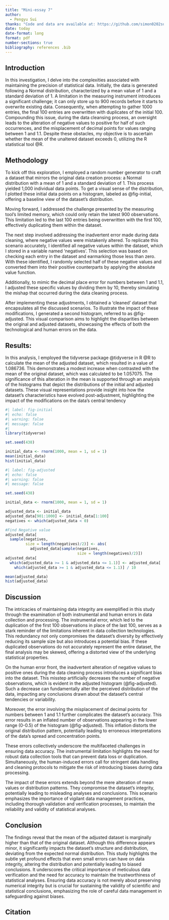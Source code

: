 ```yaml
---
title: "Mini-essay 7"
author: 
  - Pengyu Sui
thanks: "Code and data are available at: https://github.com/simon0202sui/Mini-essay-7.git Acknowledge the review of Victor Chen "
date: today
date-format: long
format: pdf
number-sections: true
bibliography: references .bib
---
```


## Introduction

In this investigation, I delve into the complexities associated with maintaining the precision of statistical data. Initially, the data is generated following a Normal distribution, characterized by a mean value of 1 and a standard deviation of 1. A limitation in the measuring instrument introduces a significant challenge; it can only store up to 900 records before it starts to overwrite existing data. Consequently, when attempting to gather 1000 entries, the final 100 entries are overwritten with duplicates of the initial 100. Compounding this issue, during the data cleansing process, an oversight leads to the alteration of negative values to positive for half of such occurrences, and the misplacement of decimal points for values ranging between 1 and 1.1. Despite these obstacles, my objective is to ascertain whether the mean of the unaltered dataset exceeds 0, utilizing the R statistical tool @R.

## **Methodology**

To kick off this exploration, I employed a random number generator to craft a dataset that mirrors the original data creation process: a Normal distribution with a mean of 1 and a standard deviation of 1. This process yielded 1,000 individual data points. To get a visual sense of the distribution, I plotted these initial data points on a histogram, labeled as @fig-initial, offering a baseline view of the dataset's distribution.

Moving forward, I addressed the challenge presented by the measuring tool's limited memory, which could only retain the latest 900 observations. This limitation led to the last 100 entries being overwritten with the first 100, effectively duplicating them within the dataset.

The next step involved addressing the inadvertent error made during data cleaning, where negative values were mistakenly altered. To replicate this scenario accurately, I identified all negative values within the dataset, which I stored in a variable named 'negatives'. This selection was based on checking each entry in the dataset and earmarking those less than zero. With these identified, I randomly selected half of these negative values and converted them into their positive counterparts by applying the absolute value function.

Additionally, to mimic the decimal place error for numbers between 1 and 1.1, I adjusted these specific values by dividing them by 10, thereby simulating the mishap that occurred during the data cleaning process.

After implementing these adjustments, I obtained a 'cleaned' dataset that encapsulates all the discussed scenarios. To illustrate the impact of these modifications, I generated a second histogram, referred to as @fig-adjusted. This visual comparison aims to highlight the disparities between the original and adjusted datasets, showcasing the effects of both the technological and human errors on the data.

## Results:

In this analysis, I employed the tidyverse package @tidyverse in R @R to calculate the mean of the adjusted dataset, which resulted in a value of 1.086736. This demonstrates a modest increase when contrasted with the mean of the original dataset, which was calculated to be 1.057075. The significance of this alteration in the mean is supported through an analysis of the histograms that depict the distributions of the initial and adjusted datasets. These visual representations provide insight into how the dataset's characteristics have evolved post-adjustment, highlighting the impact of the modifications on the data's central tendency

```r
#| label: fig-initial
#| echo: false
#| warning: false
#| message: false
#| 
library(tidyverse)

set.seed(438)

initial_data <- rnorm(1000, mean = 1, sd = 1)
mean(initial_data)
hist(initial_data)
```
```r
#| label: fig-adjusted
#| echo: false
#| warning: false
#| message: false

set.seed(438)

initial_data <- rnorm(1000, mean = 1, sd = 1)

adjusted_data <- initial_data
adjusted_data[901:1000] <- initial_data[1:100]
negatives <- which(adjusted_data < 0)

#Find Negative value
adjusted_data[
  sample(negatives,
         size = length(negatives)/2)] <- abs(
           adjusted_data[sample(negatives, 
                                size = length(negatives)/2)])
adjusted_data[
  which(adjusted_data >= 1 & adjusted_data <= 1.1)] <- adjusted_data[
    which(adjusted_data >= 1 & adjusted_data <= 1.1)] / 10

mean(adjusted_data)
hist(adjusted_data)
```
## Discussion
The intricacies of maintaining data integrity are exemplified in this study through the examination of both instrumental and human errors in data collection and processing. The instrumental error, which led to the duplication of the first 100 observations in place of the last 100, serves as a stark reminder of the limitations inherent in data collection technologies. This redundancy not only compromises the dataset's diversity by effectively reducing its sample size but also introduces a potential bias. If these duplicated observations do not accurately represent the entire dataset, the final analysis may be skewed, offering a distorted view of the underlying statistical properties.

On the human error front, the inadvertent alteration of negative values to positive ones during the data cleaning process introduces a significant bias into the dataset. This misstep artificially decreases the number of negative observations, which is evident in the adjusted histogram (@fig-adjusted). Such a decrease can fundamentally alter the perceived distribution of the data, impacting any conclusions drawn about the dataset's central tendencies or variability.

Moreover, the error involving the misplacement of decimal points for numbers between 1 and 1.1 further complicates the dataset's accuracy. This error results in an inflated number of observations appearing in the lower range (0-0.5) of the histogram (@fig-adjusted). This inflation distorts the original distribution pattern, potentially leading to erroneous interpretations of the data's spread and concentration points.

These errors collectively underscore the multifaceted challenges in ensuring data accuracy. The instrumental limitation highlights the need for robust data collection tools that can prevent data loss or duplication. Simultaneously, the human-induced errors call for stringent data handling and cleaning protocols to mitigate the risk of introducing biases during data processing.

The impact of these errors extends beyond the mere alteration of mean values or distribution patterns. They compromise the dataset's integrity, potentially leading to misleading analyses and conclusions. This scenario emphasizes the importance of vigilant data management practices, including thorough validation and verification processes, to maintain the reliability and validity of statistical analyses.

## Conclusion

The findings reveal that the mean of the adjusted dataset is marginally higher than that of the original dataset. Although this difference appears minor, it significantly impacts the dataset's structure and distribution, deviating from the expected normal distribution. This study highlights the subtle yet profound effects that even small errors can have on data integrity, altering the distribution and potentially leading to biased conclusions. It underscores the critical importance of meticulous data verification and the need for accuracy to maintain the trustworthiness of statistical analyses. Ensuring data accuracy is not merely about preserving numerical integrity but is crucial for sustaining the validity of scientific and statistical conclusions, emphasizing the role of careful data management in safeguarding against biases.

## Citation
